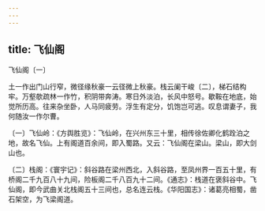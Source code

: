 ```yaml
---
---
---
```

title: 飞仙阁
---



飞仙阁〔一〕


土一作出门山行窄，微径缘秋豪一云径微上秋豪。栈云阑干峻〔二〕，梯石结构牢。万壑欹疏林一作竹，积阴带奔涛。寒日外淡泊，长风中怒号。歇鞍在地底，始觉所历高。往来杂坐卧，人马同疲劳。浮生有定分，饥饱岂可逃。叹息谓妻子，我何随汝一作尔曹。

〔一〕飞仙岭：《方舆胜览》：飞仙岭，在兴州东三十里，相传徐佐卿化鹤跧泊之地，故名飞仙。上有阁道百余间，即入蜀路。又云：飞仙阁在梁山。梁山，即大剑山也。

〔二〕栈阁：《寰宇记》：斜谷路在梁州西北，入斜谷路，至凤州界一百五十里，有桥阁二千九百八十九间，险板阁二千八百九十二间。《通志》：栈道在褒斜谷中。飞仙阁，即今武曲关北栈阁五十三间也，总名连云栈。《华阳国志》：诸葛亮相蜀，凿石架空，为飞梁阁道。